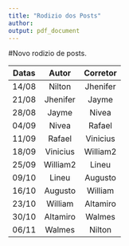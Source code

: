 ```yaml
---
title: "Rodizio dos Posts"
author: 
output: pdf_document
---
```

 
#Novo rodizio de posts.
 
| Datas |  Autor   | Corretor |
|:-----:|:--------:|:--------:|
| 14/08 |  Nilton  | Jhenifer |
| 21/08 | Jhenifer |  Jayme   |
| 28/08 |  Jayme   |  Nivea   |
| 04/09 |  Nivea   |  Rafael  |
| 11/09 |  Rafael  | Vinicius |
| 18/09 | Vinicius | William2 |
| 25/09 | William2 |  Lineu   |
| 09/10 |  Lineu   | Augusto  |
| 16/10 | Augusto  | William  |
| 23/10 | William  | Altamiro |
| 30/10 | Altamiro |  Walmes  |
| 06/11 |  Walmes  |  Nilton  |

